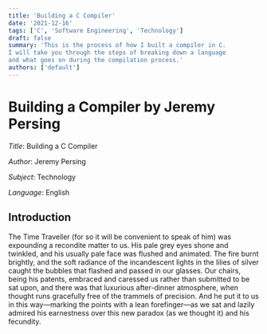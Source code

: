 ```yaml
---
title: 'Building a C Compiler'
date: '2021-12-16'
tags: ['C', 'Software Engineering', 'Technology']
draft: false
summary: 'This is the process of how I built a compiler in C.
I will take you through the steps of breaking down a language
and what goes on during the compilation process.'
authors: ['default']
---
```


# Building a Compiler by Jeremy Persing

_Title_: Building a C Compiler

_Author_: Jeremy Persing

_Subject_: Technology

_Language_: English

## Introduction

The Time Traveller (for so it will be convenient to speak of him) was
expounding a recondite matter to us. His pale grey eyes shone and
twinkled, and his usually pale face was flushed and animated. The fire
burnt brightly, and the soft radiance of the incandescent lights in the
lilies of silver caught the bubbles that flashed and passed in our
glasses. Our chairs, being his patents, embraced and caressed us rather
than submitted to be sat upon, and there was that luxurious
after-dinner atmosphere, when thought runs gracefully free of the
trammels of precision. And he put it to us in this way—marking the
points with a lean forefinger—as we sat and lazily admired his
earnestness over this new paradox (as we thought it) and his fecundity.
